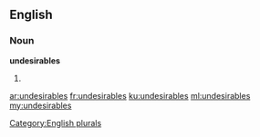 ==English==

===Noun===
'''undesirables'''

# {{plural of|[[undesirable]]}}

[[Category:English plurals]]

[[ar:undesirables]]
[[fr:undesirables]]
[[ku:undesirables]]
[[ml:undesirables]]
[[my:undesirables]]